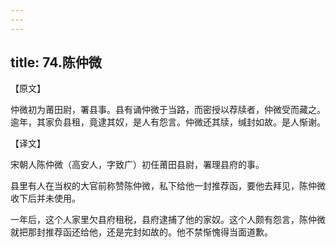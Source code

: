 ```yaml
---
---
---
```

title: 74.陈仲微
---



【原文】

仲微初为莆田尉，署县事。县有诵仲微于当路，而密授以荐牍者，仲微受而藏之。逾年，其家负县租，竟逮其奴，是人有怨言。仲微还其牍，缄封如故。是人惭谢。

【译文】

宋朝人陈仲微（高安人，字致广）初任莆田县尉，署理县府的事。

县里有人在当权的大官前称赞陈仲微，私下给他一封推荐函，要他去拜见，陈仲微收下后并未使用。

一年后，这个人家里欠县府租税，县府逮捕了他的家奴。这个人颇有怨言，陈仲微就把那封推荐函还给他，还是完封如故的。他不禁惭愧得当面道歉。